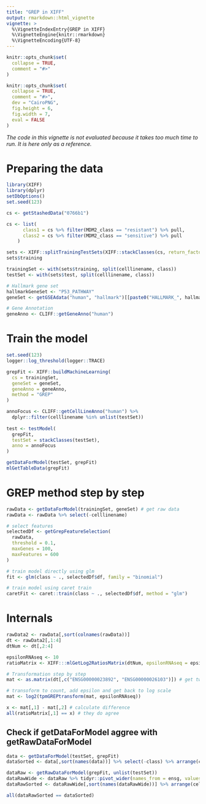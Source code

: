 ```yaml
---
title: "GREP in XIFF"
output: rmarkdown::html_vignette
vignette: >
  %\VignetteIndexEntry{GREP in XIFF}
  %\VignetteEngine{knitr::rmarkdown}
  %\VignetteEncoding{UTF-8}
---
```


```r
knitr::opts_chunk$set(
  collapse = TRUE,
  comment = "#>"
)
```

```r
knitr::opts_chunk$set(
  collapse = TRUE,
  comment = "#>",
  dev = "CairoPNG",
  fig.height = 6,
  fig.width = 7,
  eval = FALSE
)
```

*The code in this vignette is not evaluated because it takes too much time to run. It is here only as a reference.*

# Preparing the data

```r
library(XIFF)
library(dplyr)
setDbOptions()
set.seed(123)

cs <- getStashedData("0766b1")

cs <- list(
      class1 = cs %>% filter(MDM2_class == "resistant") %>% pull,
      class2 = cs %>% filter(MDM2_class == "sensitive") %>% pull
    )

sets <- XIFF::splitTrainingTestSets(XIFF::stackClasses(cs, return_factor = TRUE), 0.2)
sets$training

trainingSet <- with(sets$training, split(celllinename, class))
testSet <- with(sets$test, split(celllinename, class))

# Hallmark gene set
hallmarkGeneSet <- "P53_PATHWAY"
geneSet <- getGSEAdata("human", "hallmark")[[paste0("HALLMARK_", hallmarkGeneSet)]]

# Gene Annotation
geneAnno <- CLIFF::getGeneAnno("human")
```

# Train the model

```r
set.seed(123)
logger::log_threshold(logger::TRACE)

grepFit <- XIFF::buildMachineLearning(
  cs = trainingSet,
  geneSet = geneSet,
  geneAnno = geneAnno,
  method = "GREP"
)

annoFocus <- CLIFF::getCellLineAnno("human") %>%
  dplyr::filter(celllinename %in% unlist(testSet))
  
test <- testModel(
  grepFit,
  testSet = stackClasses(testSet),
  anno = annoFocus
)

```

```r
getDataForModel(testSet, grepFit)
mlGetTableData(grepFit)
```

# GREP method step by step

```r
rawData <- getDataForModel(trainingSet, geneSet) # get raw data
rawData <- rawData %>% select(-celllinename)

# select features
selectedDf <- getGrepFeatureSelection(
  rawData,
  threshold = 0.1,
  maxGenes = 100,
  maxFeatures = 600
)

# train model directly using glm
fit <- glm(class ~ ., selectedDf$df, family = "binomial")

# train model using caret train
caretFit <- caret::train(class ~ ., selectedDf$df, method = "glm")

```
# Internals

```r
rawData2 <- rawData[,sort(colnames(rawData))]
dt <- rawData2[,1:4]
dtNum <- dt[,2:4]

epsilonRNAseq <- 10
ratioMatrix <- XIFF:::mlGetLog2RatiosMatrix(dtNum, epsilonRNAseq = epsilonRNAseq)

# Transformation step by step
mat <- as.matrix(dt[,c("ENSG00000023892", "ENSG00000026103")]) # get two columns

# transoform to count, add epsilon and get back to log scale
mat <- log2(tpmGREPtransform(mat, epsilonRNAseq))

x <- mat[,1] - mat[,2] # calculate difference
all(ratioMatrix[,1] == x) # they do agree

```

## Check if getDataForModel aggree with getRawDataForModel

```r
data <- getDataForModel(testSet, grepFit)
dataSorted <- data[,sort(names(data))] %>% select(-class) %>% arrange(celllinename)

dataRaw <- getRawDataForModel(grepFit, unlist(testSet))
dataRawWide <- dataRaw %>% tidyr::pivot_wider(names_from = ensg, values_from = score)
dataRawSorted <- dataRawWide[,sort(names(dataRawWide))] %>% arrange(celllinename)

all(dataRawSorted == dataSorted)

```


